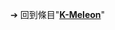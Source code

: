{{LSR|
 article = K-Meleon
|latest_release_version = 76.4G
|latest_release_date = {{release date and age|2021|02|12}}<ref>{{cite web
 |url = http://kmeleonbrowser.org/wiki/News
 |title = News
 |website = 
 |date = 2021-02-12
 |accessdate = 2021-02-12
}}</ref>
}}<noinclude>

➔ 回到條目"'''[[K-Meleon]]'''"
[[Category:最新穩定版模板|{{SUBPAGENAME}}]]
</noinclude>